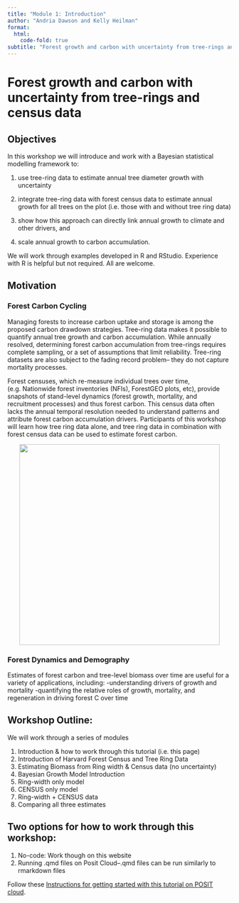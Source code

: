 ```yaml
---
title: "Module 1: Introduction"
author: "Andria Dawson and Kelly Heilman"
format:
  html:
    code-fold: true
subtitle: "Forest growth and carbon with uncertainty from tree-rings and census data"
---
```


# Forest growth and carbon with uncertainty from tree-rings and census data

## Objectives

In this workshop we will introduce and work with a Bayesian statistical modelling framework to:

1.  use tree-ring data to estimate annual tree diameter growth with uncertainty

2.  integrate tree-ring data with forest census data to estimate annual growth for all trees on the plot (i.e. those with and without tree ring data)

3.  show how this approach can directly link annual growth to climate and other drivers, and

4.  scale annual growth to carbon accumulation. 

We will work through examples developed in R and RStudio. Experience with R is helpful but not required. All are welcome.

## Motivation

### Forest Carbon Cycling

Managing forests to increase carbon uptake and storage is among the proposed carbon drawdown strategies. Tree-ring data makes it possible to quantify annual tree growth and carbon accumulation. While annually resolved, determining forest carbon accumulation from tree-rings requires complete sampling, or a set of assumptions that limit reliability. Tree-ring datasets are also subject to the fading record problem-- they do not capture mortality processes.

Forest censuses, which re-measure individual trees over time, (e.g. Nationwide forest inventories (NFIs), ForestGEO plots, etc), provide snapshots of stand-level dynamics (forest growth, mortality, and recruitment processes) and thus forest carbon. This census data often lacks the annual temporal resolution needed to understand patterns and attribute forest carbon accumulation drivers. Participants of this workshop will learn how tree ring data alone, and tree ring data in combination with forest census data can be used to estimate forest carbon.

::: {style="text-align:center"}
<img src="pics/Bioscience_fig.png" width="450"/>
:::

### Forest Dynamics and Demography

Estimates of forest carbon and tree-level biomass over time are useful for a variety of applications, including: -understanding drivers of growth and mortality -quantifying the relative roles of growth, mortality, and regeneration in driving forest C over time

## Workshop Outline:

We will work through a series of modules

1.  Introduction & how to work through this tutorial (i.e. this page)
2.  Introduction of Harvard Forest Census and Tree Ring Data
3.  Estimating Biomass from Ring width & Census data (no uncertainty)
4.  Bayesian Growth Model Introduction
5.  Ring-width only model
6.  CENSUS only model
7.  Ring-width + CENSUS data
8.  Comparing all three estimates

## Two options for how to work through this workshop:

1.  No-code: Work though on this website
2.  Running .qmd files on Posit Cloud--.qmd files can be run similarly to rmarkdown files

Follow these [Instructions for getting started with this tutorial on POSIT cloud](https://docs.google.com/document/d/1K5ZSQT7rf6SouKSRQ0KpPjsGdl-d3WjMrmQ_Kxj66fw/edit?usp=sharing).
